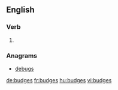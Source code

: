 ==English==

===Verb===
{{head|en|verb form}}

# {{en-third-person singular of|budge}}

===Anagrams===
* [[debugs#English|debugs]]

[[de:budges]]
[[fr:budges]]
[[hu:budges]]
[[vi:budges]]